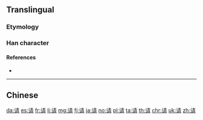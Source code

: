 {{character info/new}}
{{also|請}}
==Translingual==
{{stroke order|strokes=10}}

===Etymology===
{{Han simp|請|f=訁|t=讠}}

===Han character===
{{Han char|rn=149|rad=讠|as=08|sn=10|four=|canj=IVQMB|ids=⿰讠青}}

====References====
* {{Han ref|kx=1188.181|hdz=63981.040|uh=8BF7|ud=35831}}

----

==Chinese==
{{zh-see|請}}

[[da:请]]
[[es:请]]
[[fr:请]]
[[li:请]]
[[mg:请]]
[[fj:请]]
[[ja:请]]
[[no:请]]
[[pl:请]]
[[ta:请]]
[[th:请]]
[[chr:请]]
[[uk:请]]
[[zh:请]]